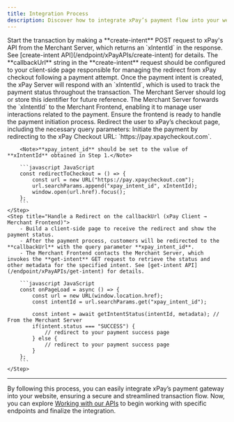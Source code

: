 ```yaml
---
title: Integration Process
description: Discover how to integrate xPay’s payment flow into your website using xPay’s payment gateway APIs.
---
```


<Steps>
    <Step title="Initiate Payment Intent (Merchant Server → xPay Server)">
        Start the transaction by making a **create-intent** POST request to xPay's API from the Merchant Server, which returns an `xIntentId` in the response. 
        See [create-intent API](/endpoint/xPayAPIs/create-intent) for details.
        <Note>
            The **callbackUrl** string in the **create-intent** request should be configured to your client-side page responsible for managing the redirect from xPay checkout following a payment attempt.
        </Note>
    </Step>
    <Step title="Receive Payment Intent Confirmation (xPay Server → Merchant Server)">
        Once the payment intent is created, the xPay Server will respond with an `xIntentId`, which is used to track the payment status throughout the transaction.
        <Tip>The Merchant Server should log or store this identifier for future reference.</Tip>
    </Step>
    <Step title="Forward Intent Id to Merchant Frontend (Merchant Server → Merchant Frontend)">
        The Merchant Server forwards the `xIntentId` to the Merchant Frontend, enabling it to manage user interactions related to the payment.
        <Info>Ensure the frontend is ready to handle the payment initiation process.</Info>
    </Step>
    <Step title="Redirect to xPay Checkout (Merchant Frontend → xPay Client)">
        Redirect the user to xPay’s checkout page, including the necessary query parameters:
        Initiate the payment by redirecting to the xPay Checkout URL: `https://pay.xpaycheckout.com`.

        <Note>**xpay_intent_id** should be set to the value of **xIntentId** obtained in Step 1.</Note>

        ```javascript JavaScript
        const redirectToCheckout = () => {
            const url = new URL("https://pay.xpaycheckout.com");
            url.searchParams.append("xpay_intent_id", xIntentId);
            window.open(url.href).focus();
        };
        ```
    </Step>
    <Step title="Handle a Redirect on the callbackUrl (xPay Client → Merchant Frontend)">
        - Build a client-side page to receive the redirect and show the payment status.
        - After the payment process, customers will be redirected to the **callbackUrl** with the query parameter **xpay_intent_id**.
        - The Merchant Frontend contacts the Merchant Server, which invokes the **get-intent** GET request to retrieve the status and other metadata for the specified intent. See [get-intent API](/endpoint/xPayAPIs/get-intent) for details.

        ```javascript JavaScript
        const onPageLoad = async () => {
            const url = new URL(window.location.href);
            const intentId = url.searchParams.get("xpay_intent_id");

            const intent = await getIntentStatus(intentId, metadata); // From the Merchant Server
            if(intent.status === "SUCCESS") {
                // redirect to your payment success page
            } else {
                // redirect to your payment success page
            }
        };
        ```
    </Step>

</Steps>

---

By following this process, you can easily integrate xPay’s payment gateway into your website, ensuring a secure and streamlined transaction flow. Now, you can explore [Working with our APIs](/api-documentation/introduction) to begin working with specific endpoints and finalize the integration.
